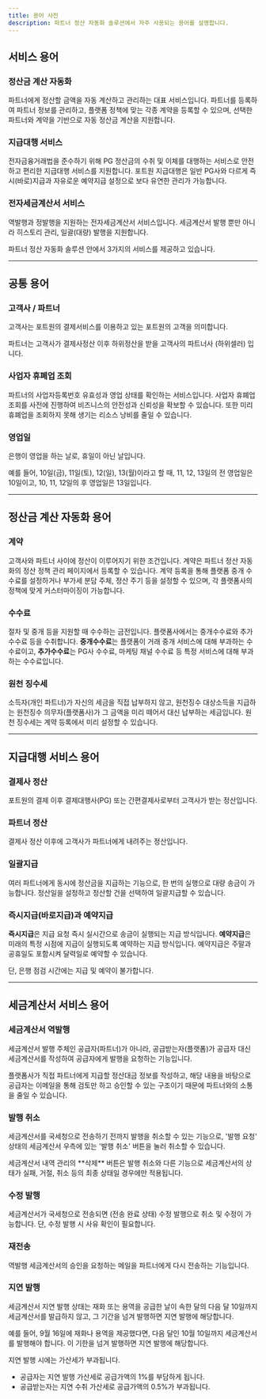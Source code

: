 ```yaml
---
title: 용어 사전
description: 파트너 정산 자동화 솔루션에서 자주 사용되는 용어를 설명합니다.
---
```



<Search />

## **서비스 용어**

### 정산금 계산 자동화

<div id="settlement-calculation-automation"></div>

파트너에게 정산할 금액을 자동 계산하고 관리하는 대표 서비스입니다.
파트너를 등록하여 파트너 정보를 관리하고, 플랫폼 정책에 맞는 각종 계약을 등록할 수 있으며, 선택한 파트너와 계약을 기반으로 자동 정산금 계산을 지원합니다.

### 지급대행 서비스

<div id="payment-agency-service"></div>

전자금융거래법을 준수하기 위해 PG 정산금의 수취 및 이체를 대행하는 서비스로
안전하고 편리한 지급대행 서비스를 지원합니다. 포트원 지급대행은 일반 PG사와 다르게 즉시(바로)지급과 자유로운 예약지급 설정으로 보다 유연한 관리가 가능합니다.

### 전자세금계산서 서비스

<div id="electronic-tax-invoice-service"></div>

역발행과 정발행을 지원하는 전자세금계산서 서비스입니다.
세금계산서 발행 뿐만 아니라 히스토리 관리, 일괄(대량) 발행을 지원합니다.

<Hint style="info">
  파트너 정산 자동화 솔루션 안에서 3가지의 서비스를 제공하고 있습니다.
</Hint>

---

## **공통 용어**

### 고객사 / 파트너

<div id="customer-partner"></div>

고객사는 포트원의 결제서비스를 이용하고 있는 포트원의 고객을 의미합니다.

파트너는 고객사가 결제사정산 이후 하위정산을 받을 고객사의 파트너사 (하위셀러) 입니다.

### 사업자 휴폐업 조회

<div id="business-status-inquiry"></div>

파트너의 사업자등록번호 유효성과 영업 상태를 확인하는 서비스입니다. 사업자 휴폐업 조회를 사전에 진행하여 비즈니스의 안전성과 신뢰성을 확보할 수 있습니다. 또한 미리 휴폐업을 조회하지 못해 생기는 리소스 낭비를 줄일 수 있습니다.

### 영업일

<div id="business-day"></div>

은행이 영업을 하는 날로, 휴일이 아닌 날입니다.

<Hint style="success">
  예를 들어, 10일(금), 11일(토), 12(일), 13(월)이라고 할 때, 11, 12, 13일의 전 영업일은 10일이고, 10, 11, 12일의 후 영업일은 13일입니다.
</Hint>

---

## **정산금 계산 자동화 용어**

### 계약

<div id="contract"></div>

고객사와 파트너 사이에 정산이 이루어지기 위한 조건입니다. 계약은 파트너 정산 자동화의 정산 정책 관리 페이지에서 등록할 수 있습니다. 계약 등록을 통해 플랫폼 중개 수수료를 설정하거나 부가세 분담 주체, 정산 주기 등을 설정할 수 있으며, 각 플랫폼사의 정책에 맞게 커스터마이징이 가능합니다.

### 수수료

<div id="fee"></div>

절차 및 중개 등을 지원할 때 수수하는 금전입니다.
플랫폼사에서는 중개수수료와 추가수수료 등을 수취합니다. **중개수수료**는 플랫폼이 거래 중개 서비스에 대해 부과하는 수수료이고, **추가수수료**는 PG사 수수료, 마케팅 채널 수수료 등 특정 서비스에 대해 부과하는 수수료입니다.

### 원천 징수세

<div id="withholding-tax"></div>

소득자(개인 파트너)가 자신의 세금을 직접 납부하지 않고, 원천징수 대상소득을 지급하는 원천징수 의무자(플랫폼사)가 그 금액을 미리 떼어서 대신 납부하는 세금입니다. 원천 징수세는 계약 등록에서 미리 설정할 수 있습니다.

---

## **지급대행 서비스 용어**

### 결제사 정산

<div id="payment-settlement"></div>

포트원의 결제 이후 결제대행사(PG) 또는 간편결제사로부터 고객사가 받는 정산입니다.

### 파트너 정산

<div id="partner-settlement"></div>

결제사 정산 이후에 고객사가 파트너에게 내려주는 정산입니다.

### 일괄지급

<div id="bulk-payment"></div>

여러 파트너에게 동시에 정산금을 지급하는 기능으로, 한 번의 실행으로 대량 송금이 가능합니다. 정산일을 설정하고 정산할 건을 선택하여 일괄지급할 수 있습니다.

### 즉시지급(바로지급)과 예약지급

<div id="immediate-scheduled-payment"></div>

**즉시지급**은 지급 요청 즉시 실시간으로 송금이 실행되는 지급 방식입니다.
**예약지급**은 미래의 특정 시점에 지급이 실행되도록 예약하는 지급 방식입니다. 예약지급은 주말과 공휴일도 포함시켜 달력일로 예약할 수 있습니다.

<Hint style="warning">
  단, 은행 점검 시간에는 지급 및 예약이 불가합니다.
</Hint>

---

## **세금계산서 서비스 용어**

### 세금계산서 역발행

<div id="reverse-issuance"></div>

세금계산서 발행 주체인 공급자(파트너)가 아니라, 공급받는자(플랫폼)가 공급자 대신 세금계산서를 작성하여 공급자에게 발행을 요청하는 기능입니다.

플랫폼사가 직접 파트너에게 지급할 정산대금 정보를 작성하고, 해당 내용을 바탕으로 공급자는 이메일을 통해 검토만 하고 승인할 수 있는 구조이기 때문에 파트너와의 소통을 줄일 수 있습니다.

### 발행 취소

<div id="issuance-cancellation"></div>

세금계산서를 국세청으로 전송하기 전까지 발행을 취소할 수 있는 기능으로, '발행 요청' 상태의 세금계산서 우측에 있는 '발행 취소' 버튼을 눌러 취소할 수 있습니다.

<Hint style="warning">
  세금계산서 내역 관리의 **삭제** 버튼은 발행 취소와 다른 기능으로 세금계산서의 상태가 실패, 거절, 취소 등의 최종 상태일 경우에만 적용됩니다.
</Hint>

### 수정 발행

<div id="amendment-issuance"></div>

세금계산서가 국세청으로 전송되면 (전송 완료 상태) 수정 발행으로 취소 및 수정이 가능합니다. 단, 수정 발행 시 사유 확인이 필요합니다.

### 재전송

<div id="resend"></div>

역발행 세금계산서의 승인을 요청하는 메일을 파트너에게 다시 전송하는 기능입니다.

### 지연 발행

<div id="delayed-issuance"></div>

세금계산서 지연 발행 상태는 재화 또는 용역을 공급한 날이 속한 달의 다음 달 10일까지 세금계산서를 발급하지 않고, 그 기간을 넘겨 발행하면 지연 발행에 해당합니다.

예를 들어, 9월 16일에 재화나 용역을 제공했다면, 다음 달인 10월 10일까지 세금계산서를 발행해야 합니다. 이 기한을 넘겨 발행하면 지연 발행에 해당합니다.

<Hint style="info">
  지연 발행 시에는 가산세가 부과됩니다.

  - 공급자는 지연 발행 가산세로 공급가액의 1%를 부담하게 됩니다.
  - 공급받는자는 지연 수취 가산세로 공급가액의 0.5%가 부과됩니다.
</Hint>
